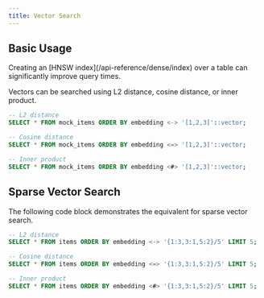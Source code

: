 ```yaml
---
title: Vector Search
---
```


## Basic Usage

<Note>
  Creating an [HNSW index](/api-reference/dense/index) over a table can
  significantly improve query times.
</Note>

Vectors can be searched using L2 distance, cosine distance, or inner product.

```sql
-- L2 distance
SELECT * FROM mock_items ORDER BY embedding <-> '[1,2,3]'::vector;

-- Cosine distance
SELECT * FROM mock_items ORDER BY embedding <=> '[1,2,3]'::vector;

-- Inner product
SELECT * FROM mock_items ORDER BY embedding <#> '[1,2,3]'::vector;
```

## Sparse Vector Search 

The following code block demonstrates the equivalent for sparse vector search.

```sql
-- L2 distance
SELECT * FROM items ORDER BY embedding <-> '{1:3,3:1,5:2}/5' LIMIT 5;

-- Cosine distance
SELECT * FROM items ORDER BY embedding <=> '{1:3,3:1,5:2}/5' LIMIT 5;

-- Inner product
SELECT * FROM items ORDER BY embedding <#> '{1:3,3:1,5:2}/5' LIMIT 5;
```

